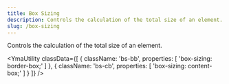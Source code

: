 ```yaml
---
title: Box Sizing
description: Controls the calculation of the total size of an element.
slug: /box-sizing
---
```



Controls the calculation of the total size of an element.

<YmaUtility
  classData={[
    {
      className: 'bs-bb',
      properties: [
        'box-sizing: border-box;'
      ]
    },
    {
      className: 'bs-cb',
      properties: [
        'box-sizing: content-box;'
      ]
    }
  ]}
/>
